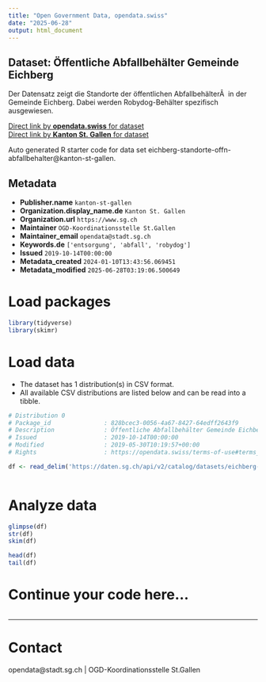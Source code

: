 ```yaml
---
title: "Open Government Data, opendata.swiss"
date: "2025-06-28"
output: html_document
---
```


## Dataset: Öffentliche Abfallbehälter Gemeinde Eichberg

Der Datensatz zeigt die Standorte der öffentlichen AbfallbehälterÂ  in der Gemeinde Eichberg. Dabei werden Robydog-Behälter spezifisch ausgewiesen.

[Direct link by **opendata.swiss** for dataset](https://opendata.swiss/de/dataset/offentliche-abfallbehalter-gemeinde-eichberg)<br>
[Direct link by **Kanton St. Gallen** for dataset](https://daten.sg.ch/explore/dataset/eichberg-standorte-offn-abfallbehalter/)

Auto generated R starter code for data set eichberg-standorte-offn-abfallbehalter@kanton-st-gallen.

## Metadata

- **Publisher.name** `kanton-st-gallen`
- **Organization.display_name.de** `Kanton St. Gallen`
- **Organization.url** `https://www.sg.ch`
- **Maintainer** `OGD-Koordinationsstelle St.Gallen`
- **Maintainer_email** `opendata@stadt.sg.ch`
- **Keywords.de** `['entsorgung', 'abfall', 'robydog']`
- **Issued** `2019-10-14T00:00:00`
- **Metadata_created** `2024-01-10T13:43:56.069451`
- **Metadata_modified** `2025-06-28T03:19:06.500649`


# Load packages

```r

library(tidyverse)
library(skimr)

```

# Load data

-   The dataset has 1 distribution(s) in CSV format.
-   All available CSV distributions are listed below and can be read into a tibble.

```r

# Distribution 0
# Package_id               : 828bcec3-0056-4a67-8427-64edff2643f9
# Description              : Öffentliche Abfallbehälter Gemeinde Eichberg (csv)
# Issued                   : 2019-10-14T00:00:00
# Modified                 : 2019-05-30T10:19:57+00:00
# Rights                   : https://opendata.swiss/terms-of-use#terms_by

df <- read_delim('https://daten.sg.ch/api/v2/catalog/datasets/eichberg-standorte-offn-abfallbehalter/exports/csv?use_labels=true')



```

# Analyze data

```r

glimpse(df)
str(df)
skim(df)

head(df)
tail(df)

```

# Continue your code here...

```r

```

------------------------------------------------------------------------

# Contact

opendata@stadt.sg.ch | OGD-Koordinationsstelle St.Gallen
